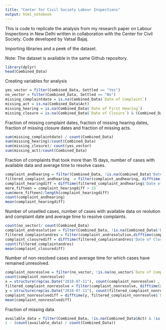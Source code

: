```yaml
---
title: "Center for Civil Society Labour Inspections"
output: html_notebook
---
```


This is code to replicate the analysis from my research paper on Labour Inspections in New Delhi written in collaboration with the Center for Civil Society. Code developed by Vatsal Bajaj.

Importing libraries and a peek of the dataset.

Note: The dataset is available in the same Github repository.
```r
library(dplyr)
head(Combined_Data)
```

Creating variables for analysis

```r
yes_vector = filter(Combined_Data, Settled == "Yes")
no_vector = filter(Combined_Data, Settled == "No")
missing_complaintdate = is.na(Combined_Data$`Date of Complaint`)
missing_act = is.na(Combined_Data$Act)
missing_hearing = is.na(Combined_Data$`Date of First Hearing`)
missing_closure = is.na(Combined_Data$`Date of Closure`) & (Combined_Data$Settled == 'Yes')
```

Fraction of missing complaint dates, fraction of missing hearing dates, fraction of missing closure dates and fraction of missing acts.

```r
sum(missing_complaintdate) / count(Combined_Data)
sum(missing_hearing)/count(Combined_Data)
sum(missing_closure)/ count(yes_vector)
sum(missing_act)/count(Combined_Data)
```

Fraction of complaints that took more than 15 days, number of cases with available data and average time to resolve cases.

```r
complaint_andhearing = filter(Combined_Data, !is.na(Combined_Data$'Date of Complaint') & !is.na(Combined_Data$'Date of First Hearing'))
filtered_complaint_andhearing  = filter(complaint_andhearing, difftime(complaint_andhearing$'Date of First Hearing', complaint_andhearing$'Date of Complaint', units = c('days')) >= 0 )
complaint_hearingdiff = difftime(filtered_complaint_andhearing$'Date of First Hearing', filtered_complaint_andhearing$'Date of Complaint', units = c('days'))
more_fifteen = complaint_hearingdiff > 15
sum(more_fifteen)/length(complaint_hearingdiff)
count(complaint_andhearing)
mean(complaint_hearingdiff)
```

Number of unsetled cases, number of cases with available data on reolution and complaint date and average time to resolve complaints.

```r
count(no_vector)/ count(Combined_Data)
complaint_andresolution = filter(Combined_Data, !is.na(Combined_Data$'Date of Complaint') & !is.na(Combined_Data$`Date of Closure`))
filtered_complaintandres = filter(complaint_andresolution,difftime(complaint_andresolution$'Date of Closure', complaint_andresolution$'Date of Complaint', units = c('days')) >= 0 )
complaint_closurediff = difftime(filtered_complaintandres$'Date of Closure', filtered_complaintandres$'Date of Complaint', units = c('days'))
count(filtered_complaintandres)
mean(complaint_closurediff)
```

Number of non-resolved cases and average time for which cases have remained unresolved.

```r
complaint_nonresolve = filter(no_vector, !is.na(no_vector$`Date of Complaint`))
count(complaint_nonresolve)
x = structure(rep(as.Date("2018-07-11"), count(complaint_nonresolve) , class="Date"))
filtered_complaint_nonresolve = filter(complaint_nonresolve, difftime(x, complaint_nonresolve$`Date of Complaint`) > 0)
y = structure(rep(as.Date("2018-07-11"), count(filtered_complaint_nonresolve) , class="Date"))
complaint_nonresolvediff = difftime(y, filtered_complaint_nonresolve$`Date of Complaint`)
mean(complaint_nonresolvediff)    
```

Fraction of missing data

```r
available_data = filter(Combined_Data, !is.na(Combined_Data$Act) & !is.na(Combined_Data$Settled) & !is.na(Combined_Data$`Date of Complaint`) & !is.na(Combined_Data$`Date of First Hearing`) & !is.na(Combined_Data$`Date of Closure`))
1 - (count(available_data) / count(Combined_Data))
```